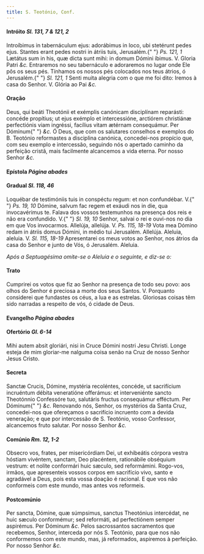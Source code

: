 ```yaml
---
title: S. Teotónio, Conf.
---
```


#### Intróito <em>Sl. 131, 7 & 121, 2</em>

<div class="grid grid-cols-2 gap-5">
  <span class="text-justify">
    Introíbimus in tabernáculum ejus: adorábimus in loco, ubi stetérunt pedes
    ejus. Stantes erant pedes nostri in átriis tuis, Jerusalém.{" "}
    <em>Ps. 121, 1</em> Lætátus sum in his, quæ dicta sunt mihi: in domum Dómini
    íbimus. V. Gloria Patri <em>&c.</em>
  </span>
  <span class="text-justify">
    Entraremos no seu tabernáculo e adoraremos no lugar onde Ele pôs os seus
    pés. Tínhamos os nossos pés colocados nos teus átrios, ó Jerusalém.{" "}
    <em>Sl. 121, 1</em> Senti muita alegria com o que me foi dito: Iremos à casa
    do Senhor. V. Glória ao Pai <em>&c.</em>
  </span>
</div>

#### Oração

<div class="grid grid-cols-2 gap-5">
  <span class="text-justify">
    Deus, qui beáti Theotónii et exémplis canónicam disciplínam reparásti:
    concéde propítius; ut ejus exémplo et intercessióne, arctiórem christiánæ
    perfectiónis viam ingréssi, facílius vitam ætérnam consequámur. Per Dóminum{" "}
    <em>&c.</em>
  </span>
  <span class="text-justify">
    Ó Deus, que com os salutares conselhos e exemplos do B. Teotónio reformastes
    a disciplina canónica, concedei-nos propício que, com seu exemplo e
    intercessão, seguindo nós o apertado caminho da perfeição cristã, mais
    facilmente alcancemos a vida eterna. Por nosso Senhor <em>&c.</em>
  </span>
</div>

#### Epístola <em>Página abades</em>

#### Gradual <em>Sl. 118, 46</em>

<div class="grid grid-cols-2 gap-5">
  <span class="text-justify">
    Loquébar de testimóniis tuis in conspéctu regum: et non confundébar. V.{" "}
    <em>Ps. 19, 10</em> Dómine, salvum fac regem et exáudi nos in die, qua
    invocavérimus te.
  </span>
  <span class="text-justify">
    Falava dos vossos testemunhos na presença dos reis e não era confundido. V.{" "}
    <em>Sl. 19, 10</em> Senhor, salvai o rei e ouvi-nos no dia em que Vos
    invocarmos.
  </span>
  <span class="text-justify">
    Allelúja, allelúja. V. <em>Ps. 115, 18-19</em> Vota mea Dómino redam in
    átriis domus Dómini, in médio tui Jerusalém. Allelúja.
  </span>
  <span class="text-justify">
    Aleluia, aleluia. V. <em>Sl. 115, 18-19</em> Apresentarei os meus votos ao
    Senhor, nos átrios da casa do Senhor e junto de Vós, ó Jerusalém. Aleluia.
  </span>
</div>

<em>Após a Septuagésima omite-se o Aleluia e o seguinte, e diz-se o:</em>

#### Trato

<div class="grid grid-cols-2 gap-5">

<span class="text-justify">

</span>
<span class="text-justify">
Cumprirei os votos que fiz ao Senhor na presença de todo seu povo: aos olhos do Senhor é preciosa a morte dos seus Santos. V. Porquanto considerei que fundastes os céus, a lua e as estrelas. Gloriosas coisas têm sido narradas a respeito de vós, ó cidade de Deus.
</span>
</div>

#### Evangelho <em>Página abades</em>

#### Ofertório <em>Gl. 6-14</em>

<div class="grid grid-cols-2 gap-5">
  <span class="text-justify">
    Mihi autem absit gloriári, nisi in Cruce Dómini nostri Jesu Christi.
  </span>
  <span class="text-justify">
    Longe esteja de mim gloriar-me nalguma coisa senão na Cruz de nosso Senhor
    Jesus Cristo.
  </span>
</div>

#### Secreta

<div class="grid grid-cols-2 gap-5">
  <span class="text-justify">
    Sanctæ Crucis, Dómine, mystéria recoléntes, concéde, ut sacrifícium
    incruéntum débita veneratióne offerámus: et interveniénte sancto Theotónnio
    Confessóre tuo, salutáris fructus consequámur efféctum. Per Dóminum{" "}
    <em>&c.</em>
  </span>
  <span class="text-justify">
    Renovando nós, Senhor, os mystérios da Santa Cruz, concedei-nos que
    ofereçamos o sacrifício incruento com a devida veneração; e que por
    intercessão de S. Teotónio, vosso Confessor, alcancemos fruto salutar. Por
    nosso Senhor <em>&c.</em>
  </span>
</div>

#### Comúnio <em>Rm. 12, 1-2</em>

<div class="grid grid-cols-2 gap-5">
  <span class="text-justify">
    Obsecro vos, frates, per misericórdiam Dei, ut exhibeátis córpora vestra
    hóstiam vivéntem, sanctam, Deo placéntem, rationábile obséquium vestrum: et
    nolíte conformári huic sæculo, sed reformámini.
  </span>
  <span class="text-justify">
    Rogo-vos, irmãos, que apresenteis vossos corpos em sacrifício vivo, santo e
    agradável a Deus, pois esta vossa doação é racional. E que vos não
    conformeis com este mundo, mas antes vos reformeis.
  </span>
</div>

#### Postcomúnio

<div class="grid grid-cols-2 gap-5">
  <span class="text-justify">
    Per sancta, Dómine, quæ súmpsimus, sanctus Theotónius intercédat, ne huic
    sæculo conformémur; sed reformáti, ad perfectiónem semper aspirémus. Per
    Dóminum <em>&c.</em>
  </span>
  <span class="text-justify">
    Pelos sacrossantos sacramentos que recebemos, Senhor, interceda por nós S.
    Teotónio, para que nos não conformemos com este mundo, mas, já reformados,
    aspiremos à perfeição. Por nosso Senhor <em>&c.</em>
  </span>
</div>
